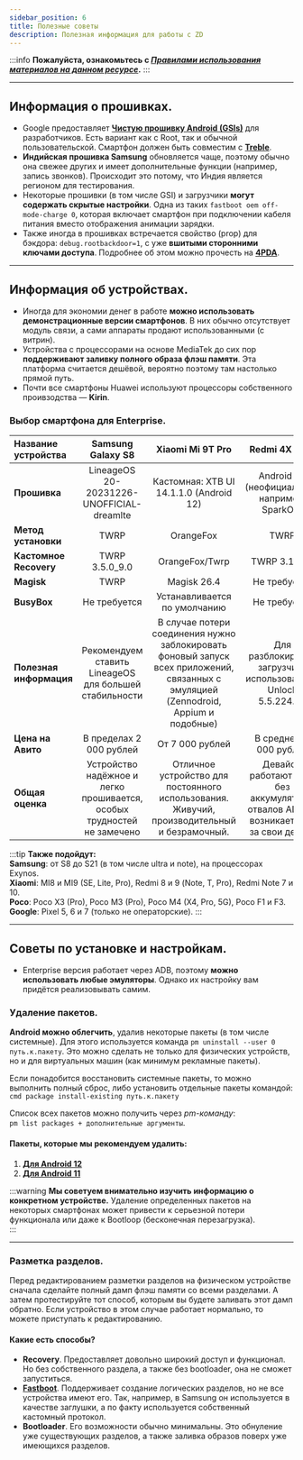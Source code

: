 ```yaml
---
sidebar_position: 6
title: Полезные советы
description: Полезная информация для работы с ZD
---
```

:::info **Пожалуйста, ознакомьтесь с [*Правилами использования материалов на данном ресурсе*](../Disclaimer).**
:::
_______________________________________________
## Информация о прошивках.  
- Google предоставляет [**Чистую прошивку Android (GSIs)**](https://developer.android.com/topic/generic-system-image) для разработчиков. Есть вариант как с Root, так и обычной пользовательской. Смартфон должен быть совместим с [**Treble**](https://github.com/phhusson/treble_experimentations/wiki).  
- **Индийская прошивка Samsung** обновляется чаще, поэтому обычно она свежее других и имеет дополнительные функции (например, запись звонков). Происходит это потому, что Индия является регионом для тестирования.  
- Некоторые прошивки (в том числе GSI) и загрузчики **могут содержать скрытые настройки**. Одна из таких `fastboot oem off-mode-charge 0`, которая включает смартфон при подключении кабеля питания вместо отображения анимации зарядки.  
- Также иногда в прошивках встречается свойство (prop) для бэкдора: `debug.rootbackdoor=1`, с уже **вшитыми сторонними ключами доступа**. Подробнее об этом можно прочесть на [**4PDA**](https://4pda.to/forum/index.php?showtopic=908196&view=findpost&p=95402137).  
_________________
## Информация об устройствах.  
- Иногда для экономии денег в работе **можно использовать демонстрационные версии смартфонов**. В них обычно отсутствует модуль связи, а сами аппараты продают использованными (с витрин).  
- Устройства с процессорами на основе MediaTek до сих пор **поддерживают заливку полного образа флэш памяти**. Эта платформа считается дешёвой, вероятно поэтому там настолько прямой путь.  
- Почти все смартфоны Huawei используют процессоры собственного проивзодства — **Kirin**.  

### Выбор смартфона для Enterprise.  
|   Название устройства  | Samsung Galaxy S8 | Xiaomi Mi 9T Pro | Redmi 4X 3/32 |
| :-------- | :-------: | :-------: | :-------: |
| **Прошивка**  | LineageOS 20-20231226-UNOFFICIAL-dreamlte    | Кастомная: XTB UI 14.1.1.0 (Android 12) | Android 13 (неофициальная, например, SparkOS) |
| **Метод установки** | TWRP     | OrangeFox | TWRP |
| **Кастомное Recovery** | TWRP 3.5.0_9.0     | OrangeFox/Twrp | TWRP 3.1.1-0 |
| **Magisk**    |  TWRP    | Magisk 26.4 | Не требуется |
| **BusyBox**    | Не требуется    | Устанавливается по умолчанию | Не требуется |
| **Полезная информация**    | Рекомендуем ставить LineageOS для большей стабильности    | В случае потери соединения нужно заблокировать фоновый запуск всех приложений, связанных с эмуляцией (Zennodroid, Appium и подобные) |  Для разблокировки загрузчика использовать Mi Unlock 5.5.224.55 |
| **Цена на Авито**    | В пределах 2 000 рублей   | От 7 000 рублей | В среднем 1 000 рублей |
| **Общая оценка**    | Устройство надёжное и легко прошивается, особых трудностей не замечено    | Отличное устройство для постоянного использования. Живучий, производительный и безрамочный. | Девайсы работают 24/7 без аккумулятора, отвалов ADB не возникает. Топ за свои деньги |  

:::tip **Также подойдут:**  
**Samsung**: от S8 до S21 (в том числе ultra и note), на процессорах Exynos.  
**Xiaomi**:  MI8 и MI9 (SE, Lite, Pro), Redmi 8 и 9 (Note, T, Pro), Redmi Note 7 и 10.  
**Poco**: Poco X3 (Pro), Poco M3 (Pro), Poco M4 (X4, Pro, 5G), Poco F1 и F3.  
**Google**: Pixel 5, 6 и 7 (только не операторские).
:::
_________________
## Советы по установке и настройкам.  
- Enterprise версия работает через ADB, поэтому **можно использовать любые эмуляторы**. Однако их настройку вам придётся реализовывать самим.  
### Удаление пакетов.  
**Android можно облегчить**, удалив некоторые пакеты (в том числе системные). Для этого используется команда `pm uninstall --user 0 путь.к.пакету`. Это можно сделать не только для физических устройств, но и для виртуальных машин (как минимум рекламные пакеты).  

Если понадобится восстановить системные пакеты, то можно выполнить полный сброс, либо установить отдельные пакеты командой:  
`cmd package install-existing путь.к.пакету`  

Список всех пакетов можно получить через *pm-команду*:   
`pm list packages + дополнительные аргументы`.  

#### Пакеты, которые мы рекомендуем удалить:
1. [**Для Android 12**](https://gist.github.com/Zymlex/f0b58104dd2f9504a14ffd9bdc3799ac)  
2. [**Для Android 11**](https://gist.github.com/Zymlex/51a8ed0d5864122614e6db021be8c9e9)

:::warning **Мы советуем внимательно изучить информацию о конкретном устройстве.**
Удаление определенных пакетов на некоторых смартфонах может привести к серьезной потери функционала или даже к Bootloop (бесконечная перезагрузка).    
:::
________________
### Разметка разделов.  
Перед редактированием разметки разделов на физическом устройстве сначала сделайте полный дамп флэш памяти со всеми разделами. А затем протестируйте тот способ, которым вы будете заливать этот дамп обратно. Если устройство в этом случае работает нормально, то можете приступать к редактированию.  
#### Какие есть способы?
- **Recovery**. Предоставляет довольно широкий доступ и функционал. Но без собственного раздела, а также без bootloader, она не сможет запуститься.  
- [**Fastboot**](https://android.googlesource.com/platform/system/core/+/master/fastboot/README.md). Поддерживает создание логических разделов, но не все устройства имеют его. Так, например, в Samsung он используется в качестве заглушки, а по факту используется собственный кастомный протокол.  
- **Bootloader**. Его возможности обычно минимальны. Это обнуление уже существующих разделов, а также заливка образов поверх уже имеющихся разделов.
